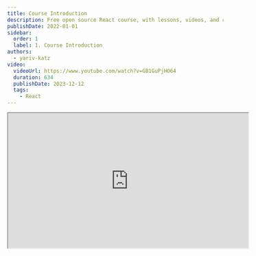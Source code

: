 ```yaml
---
title: Course Introduction
description: Free open source React course, with lessons, videos, and code exercises.
publishDate: 2022-01-01
sidebar: 
  order: 1
  label: 1. Course Introduction
authors:
  - yariv-katz
video:
  videoUrl: https://www.youtube.com/watch?v=GB1GuPjHO64
  duration: 634
  publishDate: 2023-12-12
  tags:    
    - React
---
```


<div class="not-content flex">
	<iframe
		class="mx-auto mb-10"
		width="560"
		height="315"
		src="https://www.youtube.com/embed/GB1GuPjHO64?si=WpyMu_3gpnnQCPvq"
		title="React course introduction - video"
		allow="accelerometer; clipboard-write; encrypted-media; gyroscope; picture-in-picture; web-share"
		allowFullScreen
		loading="lazy"
		referrerPolicy="strict-origin-when-cross-origin"
		aria-label="React course introduction - video"
		aria-describedby="iframe-video-description"
	/>
</div>
<span id="iframe-video-description" class="sr-only">
This video provides an introduction to the React course, outlining what will be covered and the skills you will gain by completing the course.
</span>

[React](https://react.dev) is a UI library developed at Facebook to facilitate the creation of interactive, stateful & reusable UI components.  
React is the most popular UI library and is heavily used in a lot of web applications and native mobile apps.

In this free and open source React course, you will learn the fundamentals of React, including React Hooks, JSX, props, state, events, and more.  
We will use React to create a web application, we will interact with server, and learn about the popular libraries and frameworks that are used with React, such as Redux, React Router, and Next.js.

We will learn React in baby steps, taking short lessons, with plenty of online exercises in each lesson. The online exercises can be solved in the site in our online editor.
Each lesson will include a video, step by step guides, source code, and online exercises.

## Prerequisites

Web development experience is required, you should be familiar with the following topics:

- [HTML](/en/course/html) - this would be a prerequisite for any web development course.
- [CSS](/en/course/css) - this would be a prerequisite for any web development course.
- [JavaScript](/en/course/javascript) - this would be a prerequisite for any web development course.
- [NPM](/en/course/npm) - React has a lot of community quality packages you can use to accelerate your development, we will use NPM to install them.

## Why you should learn React

There is a certain moat you will have to cross in every aspect of development you will focus on. If for example you would like to learn about web development, there are certain aspects in this field you will have to know
like HTML, CSS, JavaScript, and there are certain technologies in that aspect that many companies use and you will have to learn as well.  
React is the most popular UI library, alot of industries are using it, and the demand for React developers is high.  
In my opinion it's the easiest moat to cross to find you first job as a web developer.

By learning here in academeez you will code your way to being a React expert, so Let's get started.
